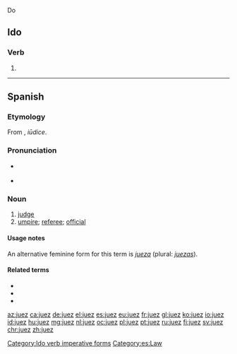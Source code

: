 Do

==Ido==

===Verb===
{{io-verb form}}

# {{io-form of|ju}}

[[Category:Ido verb imperative forms]]

----

==Spanish==

===Etymology===
From {{etyl|la|es}} {{m|la|iūdex}}, ''iūdice''.

===Pronunciation===
* {{a|Spain}} {{IPA|[χweθ]|lang=es}}
* {{a|Latin America, Andalusia}} {{IPA|[χwes]|lang=es}}

===Noun===
{{es-noun|mf|jueces}}

# [[judge]]
# [[umpire]]; [[referee]]; [[official]]

====Usage notes====
An alternative feminine form for this term is ''[[jueza]]'' (plural: ''[[juezas]]'').

====Related terms====
* {{l|es|juicio}}
* {{l|es|juzgado}}
* {{l|es|juzgar}}

[[Category:es:Law]]

[[az:juez]]
[[ca:juez]]
[[de:juez]]
[[el:juez]]
[[es:juez]]
[[eu:juez]]
[[fr:juez]]
[[gl:juez]]
[[ko:juez]]
[[io:juez]]
[[id:juez]]
[[hu:juez]]
[[mg:juez]]
[[nl:juez]]
[[oc:juez]]
[[pl:juez]]
[[pt:juez]]
[[ru:juez]]
[[fi:juez]]
[[sv:juez]]
[[chr:juez]]
[[zh:juez]]